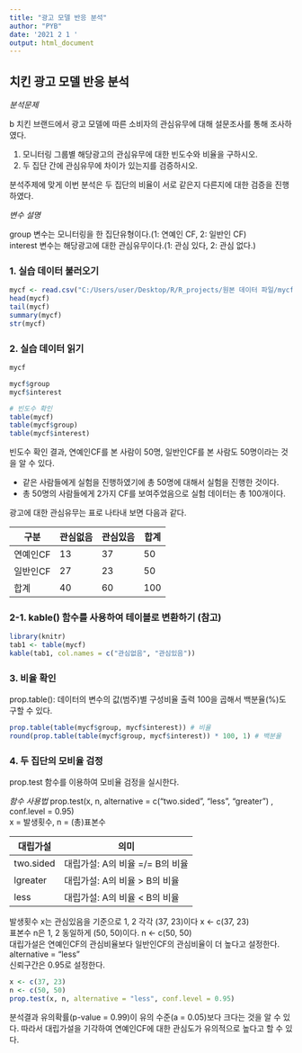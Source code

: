 ---
title: "광고 모델 반응 분석"
author: "PYB"
date: '2021 2 1 '
output: html_document
---

## **치킨 광고 모델 반응 분석**

*분석문제*  

b 치킨 브랜드에서 광고 모델에 따른 소비자의 관심유무에 대해 설문조사를 통해 조사하였다.

1. 모니터링 그룹별 해당광고의 관심유무에 대한 빈도수와 비율을 구하시오.  
1. 두 집단 간에 관심유무에 차이가 있는지를 검증하시오.  

분석주제에 맞게 이번 분석은 두 집단의 비율이 서로 같은지 다른지에 대한 검증을 진행하였다. 

*변수 설명*

group 변수는 모니터링을 한 집단유형이다.(1: 연예인 CF, 2: 일반인 CF)  
interest 변수는 해당광고에 대한 관심유무이다.(1: 관심 있다, 2: 관심 없다.)  

### 1. 실습 데이터 불러오기
```{r}
mycf <- read.csv("C:/Users/user/Desktop/R/R_projects/원본 데이터 파일/mycf.csv")
head(mycf)
tail(mycf)
summary(mycf)
str(mycf)
```

### 2. 실습 데이터 읽기
```{r, eval = F}
mycf
```
```{r}
mycf$group
mycf$interest

# 빈도수 확인
table(mycf)
table(mycf$group)
table(mycf$interest)
```
빈도수 확인 결과, 연예인CF를 본 사람이 50명, 일반인CF를 본 사람도 50명이라는 것을 알 수 있다.

* 같은 사람들에게 실험을 진행하였기에 총 50명에 대해서 실험을 진행한 것이다.
* 총 50명의 사람들에게 2가지 CF를 보여주었음으로 실험 데이터는 총 100개이다.

광고에 대한 관심유무는 표로 나타내 보면 다음과 같다.

| 구분     | 관심없음  | 관심있음 | 합계 |
|----------|-----------|----------|------|
| 연예인CF | 13        | 37       | 50   |
| 일반인CF | 27        | 23       | 50   |
| 합계     | 40        | 60       | 100  |

### 2-1. kable() 함수를 사용하여 테이블로 변환하기 (참고)
```{r}
library(knitr)
tab1 <- table(mycf)
kable(tab1, col.names = c("관심없음", "관심있음"))
```


### 3. 비율 확인
prop.table(): 데이터의 변수의 값(범주)별 구성비율 출력  100을 곱해서 백분율(%)도 구할 수 있다.
```{r}
prop.table(table(mycf$group, mycf$interest)) # 비율
round(prop.table(table(mycf$group, mycf$interest)) * 100, 1) # 백분율
```

### 4. 두 집단의 모비율 검정
prop.test 함수를 이용하여 모비율 검정을 실시한다.  

*함수 사용법*
prop.test(x, n, alternative = c("two.sided", "less", "greater") , conf.level = 0.95)  
x = 발생횟수, n = (총)표본수  

|대립가설|의미 |
|---|--------|
| two.sided | 대립가설: A의 비율 =/= B의 비율 |
| lgreater | 대립가설: A의 비율 > B의 비율 |
| less | 대립가설: A의 비율 < B의 비율 |  

발생횟수 x는 관심있음을 기준으로 1, 2 각각 (37, 23)이다 x <- c(37, 23)  
표본수 n은 1, 2 동일하게 (50, 50)이다. n <- c(50, 50)  
대립가설은 연예인CF의 관심비율보다 일반인CF의 관심비율이 더 높다고 설정한다. alternative = "less"  
신뢰구간은 0.95로 설정한다.
```{r}
x <- c(37, 23)
n <- c(50, 50) 
prop.test(x, n, alternative = "less", conf.level = 0.95)
```
분석결과 유의확률(p-value = 0.99)이 유의 수준(a =  0.05)보다 크다는 것을 알 수 있다. 따라서 대립가설을 기각하여 연예인CF에 대한 관심도가 유의적으로 높다고 할 수 있다.
